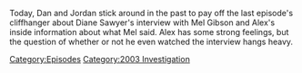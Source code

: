 {{DEFAULTSORT:
    #_EPISODE_0807:February 17, 2004
}}{{Episode
    | title           = February 17, 2004
    | caption         = Listen to this episode on [https://knowledgefight.libsyn.com/807-february-17-2004 Libsyn] [https://open.spotify.com/episode/54n0xMCa6SgsdfQ4luuGrs Spotify], Read the [[Transcript/807: February 17, 2004|Unofficial Transcript]], View discussion on [https://reddit.com/13hx64r Reddit]
    | episodeNumber   = 807
    | length          = 01:33:23
    | airDate         = May 15, 2023
    | coverageDate    = February 17, 2004
    | episodeType     = [[:Category:2003 Investigation|2003 Investigation]]
    | appearance      = [[Mel Gibson]], [[Diane Sawyer]], [[Abraham Foxman]]
    | previousEpisode = [[806: Chatting with Erica Lafferty]]
    | nextEpisode     = [[808: May 15, 2023]]
}}

{{Stub}}

Today, Dan and Jordan stick around in the past to pay off the last episode's cliffhanger about Diane Sawyer's interview with Mel Gibson and Alex's inside information about what Mel said.  Alex has some strong feelings, but the question of whether or not he even watched the interview hangs heavy.

[[Category:Episodes]]
[[Category:2003 Investigation]]
